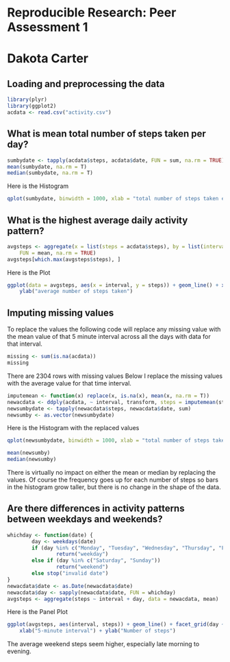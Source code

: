 # Reproducible Research: Peer Assessment 1
# Dakota Carter


## Loading and preprocessing the data
```r
library(plyr)
library(ggplot2)
acdata <- read.csv("activity.csv")
```


## What is mean total number of steps taken per day?
```r
sumbydate <- tapply(acdata$steps, acdata$date, FUN = sum, na.rm = TRUE)
mean(sumbydate, na.rm = T)
median(sumbydate, na.rm = T)

```

Here is the Histogram

```r
qplot(sumbydate, binwidth = 1000, xlab = "total number of steps taken each day")
```


## What is the highest average daily activity pattern?
```r
avgsteps <- aggregate(x = list(steps = acdata$steps), by = list(interval = acdata$interval), 
    FUN = mean, na.rm = TRUE)
avgsteps[which.max(avgsteps$steps), ]
```

Here is the Plot
```r
ggplot(data = avgsteps, aes(x = interval, y = steps)) + geom_line() + xlab("5-minute interval") + 
    ylab("average number of steps taken")
```



## Imputing missing values
To replace the values the following code will replace any missing value with the mean value of that 5
minute interval across all the days with data for that interval. 
```r
missing <- sum(is.na(acdata))
missing
```
There are 2304 rows with missing values
Below I replace the missing values with the average value for that time interval.

```r
imputemean <- function(x) replace(x, is.na(x), mean(x, na.rm = T))
newacdata <- ddply(acdata, ~ interval, transform, steps = imputemean(steps))
newsumbydate <- tapply(newacdata$steps, newacdata$date, sum)
newsumby <- as.vector(newsumbydate)
```

Here is the Histogram with the replaced values
```r
qplot(newsumbydate, binwidth = 1000, xlab = "total number of steps taken each day")
```

```r
mean(newsumby)
median(newsumby)
```

There is virtually no impact on either the mean or median by replacing the values. Of course
the frequency goes up for each number of steps so bars in the histogram grow taller, but there
is no change in the shape of the data. 


## Are there differences in activity patterns between weekdays and weekends?

```r
whichday <- function(date) {
        day <- weekdays(date)
        if (day %in% c("Monday", "Tuesday", "Wednesday", "Thursday", "Friday"))
                return("weekday") 
        else if (day %in% c("Saturday", "Sunday"))
                return("weekend")
        else stop("invalid date")
}
newacdata$date <- as.Date(newacdata$date)
newacdata$day <- sapply(newacdata$date, FUN = whichday)
avgsteps <- aggregate(steps ~ interval + day, data = newacdata, mean)
```

Here is the Panel Plot
```r
ggplot(avgsteps, aes(interval, steps)) + geom_line() + facet_grid(day ~ .) + 
    xlab("5-minute interval") + ylab("Number of steps")
```

The average weekend steps seem higher, especially late morning to evening. 